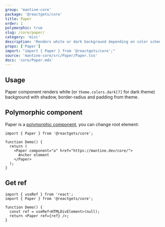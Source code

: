```yaml
---
group: 'mantine-core'
package: '@reactgets/core'
title: Paper
order: 1
polymorphic: true
slug: /core/paper/
category: 'misc'
description: 'Renders white or dark background depending on color scheme'
props: ['Paper']
import: "import { Paper } from '@reactgets/core';"
source: 'mantine-core/src/Paper/Paper.tsx'
docs: 'core/Paper.mdx'
---
```



## Usage

Paper component renders white (or `theme.colors.dark[7]` for dark theme)
background with shadow, border-radius and padding from theme.

<Demo data={PaperDemos.configurator} />

## Polymorphic component

Paper is a [polymorphic component](/guides/polymorphic/), you can change root element:

```tsx
import { Paper } from '@reactgets/core';

function Demo() {
  return (
    <Paper component="a" href="https://mantine.dev/core/">
      Anchor element
    </Paper>
  );
}
```

## Get ref

```tsx
import { useRef } from 'react';
import { Paper } from '@reactgets/core';

function Demo() {
  const ref = useRef<HTMLDivElement>(null);
  return <Paper ref={ref} />;
}
```
